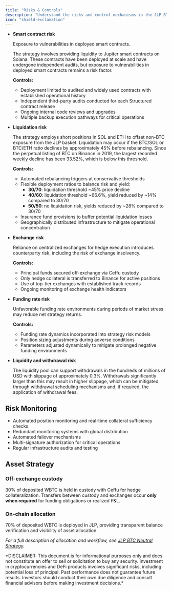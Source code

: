 ```yaml
---
title: "Risks & Controls"
description: "Understand the risks and control mechanisms in the JLP BTC Neutral strategy"
icon: "shield-exclamation"
---
```


- **Smart contract risk**
    
    Exposure to vulnerabilities in deployed smart contracts.
    
    The strategy involves providing liquidity to Jupiter smart contracts on Solana. These contracts have been deployed at scale and have undergone independent audits, but exposure to vulnerabilities in deployed smart contracts remains a risk factor.
    
    **Controls:**
    
    - Deployment limited to audited and widely used contracts with established operational history
    - Independent third-party audits conducted for each Structured contract release
    - Ongoing internal code reviews and upgrades
    - Multiple backup execution pathways for critical operations
    

- **Liquidation risk**
    
    The strategy employs short positions in SOL and ETH to offset non-BTC exposure from the JLP basket. Liquidation may occur if the BTC/SOL or BTC/ETH ratio declines by approximately 45% before rebalancing. Since the perpetual listing of BTC on Binance in 2019, the largest recorded weekly decline has been 33.52%, which is below this threshold.
    
    **Controls:**
    
    - Automated rebalancing triggers at conservative thresholds
    - Flexible deployment ratios to balance risk and yield:
        - **30/70**: liquidation threshold ~45% price decline
        - **40/60**: liquidation threshold ~66.6%, yield reduced by ~14% compared to 30/70
        - **50/50**: no liquidation risk, yields reduced by ~28% compared to 30/70
    - Insurance fund provisions to buffer potential liquidation losses
    - Geographically distributed infrastructure to mitigate operational concentration

- **Exchange risk**
    
    Reliance on centralized exchanges for hedge execution introduces counterparty risk, including the risk of exchange insolvency.
    
    **Controls:**
    
    - Principal funds secured off-exchange via Ceffu custody
    - Only hedge collateral is transferred to Binance for active positions
    - Use of top-tier exchanges with established track records
    - Ongoing monitoring of exchange health indicators
    
- **Funding rate risk**
    
    Unfavorable funding rate environments during periods of market stress may reduce net strategy returns.
    
    **Controls:**
    
    - Funding rate dynamics incorporated into strategy risk models
    - Position sizing adjustments during adverse conditions
    - Parameters adjusted dynamically to mitigate prolonged negative funding environments

- **Liquidity and withdrawal risk**
    
    The liquidity pool can support withdrawals in the hundreds of millions of USD with slippage of approximately 0.3%. Withdrawals significantly larger than this may result in higher slippage, which can be mitigated through withdrawal scheduling mechanisms and, if required, the application of withdrawal fees.
    

## **Risk Monitoring**

- Automated position monitoring and real-time collateral sufficiency checks
- Redundant monitoring systems with global distribution
- Automated failover mechanisms
- Multi-signature authorization for critical operations
- Regular infrastructure audits and testing

## **Asset Strategy**

### **Off-exchange custody**

30% of deposited WBTC is held in custody with Ceffu for hedge collateralization. Transfers between custody and exchanges occur **only when required** for funding obligations or realized P&L.

### **On-chain allocation**

70% of deposited WBTC is deployed in JLP, providing transparent balance verification and visibility of asset allocation.

*For a full description of allocation and workflow, see [JLP BTC Neutral Strategy](/strategy/overview).*

<Info>
*DISCLAIMER: This document is for informational purposes only and does not constitute an offer to sell or solicitation to buy any security. Investment in cryptocurrencies and DeFi products involves significant risks, including potential loss of principal. Past performance does not guarantee future results. Investors should conduct their own due diligence and consult financial advisors before making investment decisions.*
</Info>